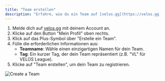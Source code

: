 ```yaml
---
title: "Team erstellen"
description: "Erfahre, wie du ein Team auf [velos.gg](https://velos.gg) erstellst"
---
```


1. Melde dich auf [velos.gg](https://velos.gg) mit deinem Account an.
2. Klicke auf den Button "Mein Profil" oben rechts.
3. Klick auf das Plus-Symbol über "Erstelle ein Team".
4. Fülle die erforderlichen Informationen aus:
   - **Teamname**: Wähle einen einzigartigen Namen für dein Team.
   - **Tag**: Ein kurzer Tag, der dein Team repräsentiert (z.B. "VL" für VELOS League).
5. Klicke auf "Team erstellen", um dein Team zu registrieren.

![Create a Team](/images/createTeam.gif)